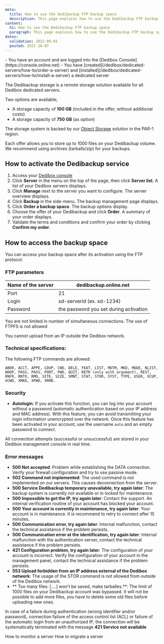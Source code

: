 ```yaml
---
meta:
  title: How to use the Dedibackup FTP backup space
  description: This page explains how to use the Dedibackup FTP backup space
content:
  h1: How to use the Dedibackup FTP backup space
  paragraph: This page explains how to use the Dedibackup FTP backup space
dates:
  validation: 2022-09-01
  posted: 2021-10-07
---
```


<Message type="requirement">
  - You have an account and are logged into the [Dedibox Console](https://console.online.net)
  - You have [created](/dedibox/dedicated-servers/how-to/order-a-server) and [installed](/dedibox/dedicated-servers/how-to/install-a-server) a dedicated server
</Message>

The Dedibackup storage is a remote storage solution available for all Dedibox dedicated servers. 

Two options are available;

*  A storage capacity of **100 GB** (included in the offer, without additional costs)
*  A storage capacity of **750 GB** (as option)

The storage system is backed by our [Object Storage](https://www.scaleway.com/en/object-storage/) solution in the PAR-1 region. 

<Message type="note">
  Each offer allows you to store up to 1000 files on your Dedibackup volume. We recommend using archives (tarballs/zip) for your backups. 
</Message>

## How to activate the Dedibackup service

1. Access your [Dedibox console](https://console.online.net)
2. Click **Server** in the menu on the top of the page, then click **Server list**. A list of your Dedibox servers displays.
3. Click **Manage** next to the server you want to configure. The server overview displays.
4. Click **Backup** in the side-menu. The backup management page displays.
5. Click **Order a backup space**. The backup options display.
6. Choose the offer of your Dedibackup and click **Order**. A summary of your order displays.
7. Validate the terms and conditions and confirm your order by clicking **Confirm my order**.

## How to access the backup space

You can access your backup space after its activation using the FTP protocol.


### FTP parameters

| Name of the server | dedibackup.online.net                  |
|--------------------|----------------------------------------|
| Port               | 21                                     |
| Login              | sd-serverid (ex. sd-1234)              |
| Password           | the password you set during activation |

You are not limited in number of simultaneous connections. The use of FTPFS is not allowed

<Message type="important">
  You cannot upload from an IP outside the Dedibox network.
</Message>

### Technical specifications:

The following FTP commands are allowed:

```
ABOR, ACCT, APPE, CDUP, CWD, DELE, FEAT, LIST, MDTM, MKD, MODE, NLIST, NOOP, PASS, PASV, PORT, PWD, QUIT, RETR (only with argument), REST, RNFR, RNTO, RMD, SITE, SIZE, SMNT, STAT, STOR, SYST, TYPE, USER, XCUP, XCWD, XMKD, XPWD, XRMD.
```

### Security


*  **Autologin**: If you activate this function, you can log into your account without a password (automatic authentication based on your IP address and MAC address). With this feature, you can avoid transmitting your login information unencrypted over the network. Once this feature has been activated in your account, use the username `auto` and an empty password to connect.

<Message type="tip">
  All connection attempts (successful or unsuccessful) are stored in your Dedibox management console in real time.
</Message>

### Error messages


*  **500 Not accepted**: Problem while establishing the DATA connection. Verify your firewall configuration and try to use passive mode.  
*  **502 Command not implemented**: The used command is not implemented on our servers. This causes deconnection from the server.
*  **500 Service Dedibackup temporary unavailable, try again later**: The backup system is currently not available or in locked for maintenance.
*  **500 Impossible to get the IP, try again later**: Contact the support. An internal verification routine of your account has blocked your account.
*  **500 Your account is currently in maintenance, try again later**: Your account is in maintenance. It is recommend to retry to connect after 15 minutes.
*  **500 Communication error, try again later**: Internal malfunction, contact the technical assistance if the problem persists.
*  **500 Communication error at the identification, try again later**: Internal malfunction with the authentication server, contact the technical assistance if the problem persists.
*  **421 Configuration problem, try again later**: The configuration of your account is incorrect. Verify the configuration of your account in the management panel, contact the technical assistance if the problem persists.
*  **553 Upload forbidden from an IP address external of the Dedibox network**: The usage of the STOR command is not allowed from outside of the Dedibox network.
*  ** Too many files: [....] won't be saved, make tarballes.**: The limit of 1000 files on your Dedibackup account was bypassed. It will not be possible to add more files, you have to delete some old files before uploading new ones.

In case of a failure during authentication (wrong identifier and/or password), connection failure of the access control list (ACL) or failure of the automatic login from an unauthorized IP, the connection will be systematically terminated with the message **421 Service not available**


<Navigation title="See Also">
  <PreviousButton to="/dedibox/dedicated-servers/how-to/monitor-server/">How to monitor a server</PreviousButton>
  <NextButton to="/dedibox/dedicated-servers/how-to/migrate-server/">How to migrate a server</NextButton>
</Navigation>